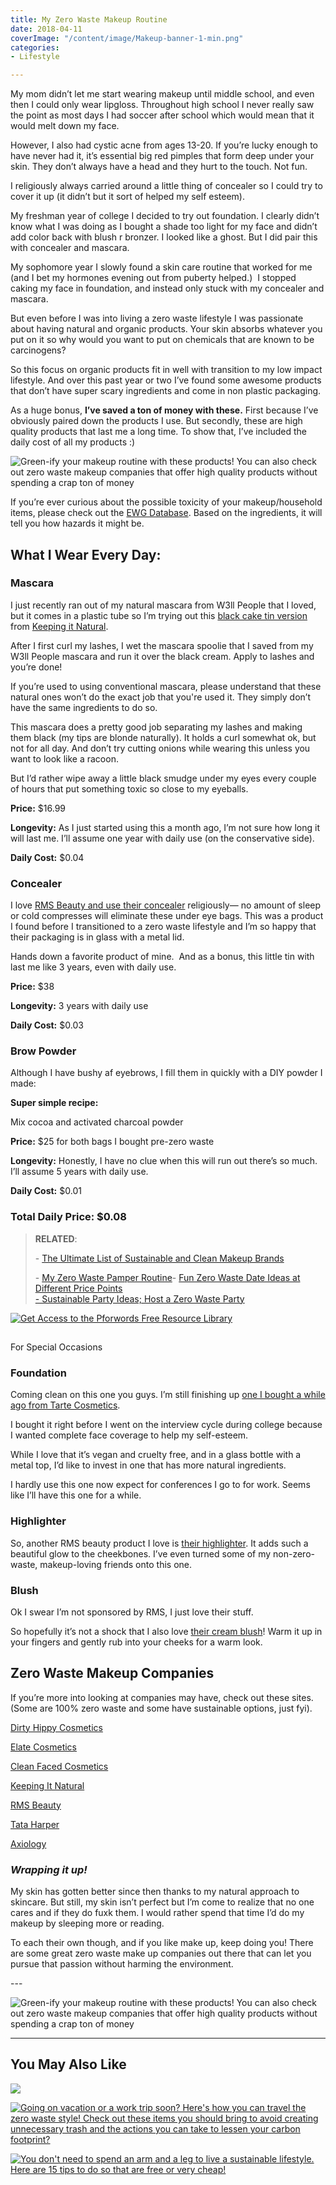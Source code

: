 ```yaml
---
title: My Zero Waste Makeup Routine
date: 2018-04-11
coverImage: "/content/image/Makeup-banner-1-min.png"
categories:
- Lifestyle

---
```

My mom didn’t let me start wearing makeup until middle school, and even then I could only wear lipgloss. Throughout high school I never really saw the point as most days I had soccer after school which would mean that it would melt down my face.

However, I also had cystic acne from ages 13-20. If you’re lucky enough to have never had it, it’s essential big red pimples that form deep under your skin. They don’t always have a head and they hurt to the touch. Not fun.

I religiously always carried around a little thing of concealer so I could try to cover it up (it didn’t but it sort of helped my self esteem).

My freshman year of college I decided to try out foundation. I clearly didn’t know what I was doing as I bought a shade too light for my face and didn’t add color back with blush r bronzer. I looked like a ghost. But I did pair this with concealer and mascara.

My sophomore year I slowly found a skin care routine that worked for me (and I bet my hormones evening out from puberty helped.)  I stopped caking my face in foundation, and instead only stuck with my concealer and mascara.

But even before I was into living a zero waste lifestyle I was passionate about having natural and organic products. Your skin absorbs whatever you put on it so why would you want to put on chemicals that are known to be carcinogens?

So this focus on organic products fit in well with transition to my low impact lifestyle. And over this past year or two I’ve found some awesome products that don’t have super scary ingredients and come in non plastic packaging.

As a huge bonus, **I’ve saved a ton of money with these.** First because I’ve obviously paired down the products I use. But secondly, these are high quality products that last me a long time. To show that, I’ve included the daily cost of all my products :)

![Green-ify your makeup routine with these products! You can also check out zero waste makeup companies that offer high quality products without spending a crap ton of money](images/Makeup-banner-1-min-1024x690.png)

If you’re ever curious about the possible toxicity of your makeup/household items, please check out the [EWG Database](http://www.ewg.org/skindeep/). Based on the ingredients, it will tell you how hazards it might be.

## What I Wear Every Day:

### Mascara

I just recently ran out of my natural mascara from W3ll People that I loved, but it comes in a plastic tube so I’m trying out this [black cake tin version](https://www.etsy.com/au/listing/527740620/black-creamy-cake-mascara-mineral-makeup) from [Keeping it Natural](https://www.etsy.com/listing/82306520/black-creamy-cake-mascara-cake-mascara?ref=shop_home_active_2).

After I first curl my lashes, I wet the mascara spoolie that I saved from my W3ll People mascara and run it over the black cream. Apply to lashes and you’re done!

If you’re used to using conventional mascara, please understand that these natural ones won’t do the exact job that you're used it. They simply don’t have the same ingredients to do so.

This mascara does a pretty good job separating my lashes and making them black (my tips are blonde naturally). It holds a curl somewhat ok, but not for all day. And don’t try cutting onions while wearing this unless you want to look like a racoon.

But I’d rather wipe away a little black smudge under my eyes every couple of hours that put something toxic so close to my eyeballs.

**Price:** \$16.99

**Longevity:** As I just started using this a month ago, I’m not sure how long it will last me. I’ll assume one year with daily use (on the conservative side).

**Daily Cost:** \$0.04

### Concealer

I love [RMS Beauty and use their concealer](https://www.rmsbeauty.com/products/un-cover-up) religiously— no amount of sleep or cold compresses will eliminate these under eye bags. This was a product I found before I transitioned to a zero waste lifestyle and I’m so happy that their packaging is in glass with a metal lid.

Hands down a favorite product of mine.  And as a bonus, this little tin with last me like 3 years, even with daily use.

**Price:** \$38

**Longevity:** 3 years with daily use

**Daily Cost:** \$0.03

### Brow Powder

Although I have bushy af eyebrows, I fill them in quickly with a DIY powder I made:

**Super simple recipe:**

Mix cocoa and activated charcoal powder

**Price:** \$25 for both bags I bought pre-zero waste

**Longevity:** Honestly, I have no clue when this will run out there’s so much. I’ll assume 5 years with daily use.

**Daily Cost:** \$0.01

### Total Daily Price: \$0.08

> **RELATED**:
>
> \- [The Ultimate List of Sustainable and Clean Makeup Brands](https://pforwords.com/sustainable-makeup-brands/)
>
> \- [My Zero Waste Pamper Routine](https://pforwords.com/zero-waste-pamper-routine/)\- [Fun Zero Waste Date Ideas at Different Price Points](https://pforwords.com/23-zero-waste-date-ideas/)  
> [\- Sustainable Party Ideas; Host a Zero Waste Party](https://pforwords.com/zero-waste-party-ideas/)

[![Get Access to the Pforwords Free Resource Library](images/FREE-RESOURCE-LIBRARY-min.png)](https://mailchi.mp/be227f5f5cdc/freeresources)

##

For Special Occasions

### Foundation

Coming clean on this one you guys. I’m still finishing up [one I bought a while ago from Tarte Cosmetics](https://tartecosmetics.com/en_US/makeup/face/foundation/water-foundation-spf-15/772.html?dwvar_772_color=fair%20neutral&cgid=makeup-face-foundation#start=1).

I bought it right before I went on the interview cycle during college because I wanted complete face coverage to help my self-esteem.

While I love that it’s vegan and cruelty free, and in a glass bottle with a metal top, I’d like to invest in one that has more natural ingredients.

I hardly use this one now expect for conferences I go to for work. Seems like I’ll have this one for a while.

### Highlighter

So, another RMS beauty product I love is [their highlighter](https://www.rmsbeauty.com/products/living-luminizer). It adds such a beautiful glow to the cheekbones. I’ve even turned some of my non-zero-waste, makeup-loving friends onto this one.

### Blush

Ok I swear I’m not sponsored by RMS, I just love their stuff.

So hopefully it’s not a shock that I also love [their cream blush](https://www.rmsbeauty.com/products/lip2cheek)! Warm it up in your fingers and gently rub into your cheeks for a warm look.

## Zero Waste Makeup Companies

If you’re more into looking at companies may have, check out these sites. (Some are 100% zero waste and some have sustainable options, just fyi).

[Dirty Hippy Cosmetics](https://www.etsy.com/au/shop/dirtyhippiecosmetics?ref=shop_sugg)

[Elate Cosmetics](https://elatebeauty.com/)

[Clean Faced Cosmetics](https://www.etsy.com/shop/CleanFacedCosmetics)

[Keeping It Natural](https://www.etsy.com/au/listing/527740620/black-creamy-cake-mascara-mineral-makeup?ref=related-1)

[RMS Beauty](https://www.rmsbeauty.com/)

[Tata Harper](https://www.tataharperskincare.com/shop-all/product-type/natural-makeup)

[Axiology](https://axiologybeauty.com/collections/all)

### _Wrapping it up!_

My skin has gotten better since then thanks to my natural approach to skincare. But still, my skin isn’t perfect but I’m come to realize that no one cares and if they do fuxk them. I would rather spend that time I’d do my makeup by sleeping more or reading.

To each their own though, and if you like make up, keep doing you! There are some great zero waste make up companies out there that can let you pursue that passion without harming the environment.

\---

![Green-ify your makeup routine with these products! You can also check out zero waste makeup companies that offer high quality products without spending a crap ton of money](images/makeup-pin-min-683x1024.jpg)

---

## You May Also Like

[![](images/tea-pin-min-684x1024.png)](https://pforwords.com/how-to-have-a-plastic-free-cup-of-tea/)

[![Going on vacation or a work trip soon? Here's how you can travel the zero waste style! Check out these items you should bring to avoid creating unnecessary trash and the actions you can take to lessen your carbon footprint?](images/Travel-pin-min-669x1024.jpg)](https://pforwords.com/how-to-travel-the-zero-waste-style/?highlight=travel)

[![You don't need to spend an arm and a leg to live a sustainable lifestyle. Here are 15 tips to do so that are free or very cheap!](images/15-Cheap-Ways-to-Live-More-Sustainably-min-667x1024.jpg)](https://pforwords.com/cheap-ways-live-sustainably/)